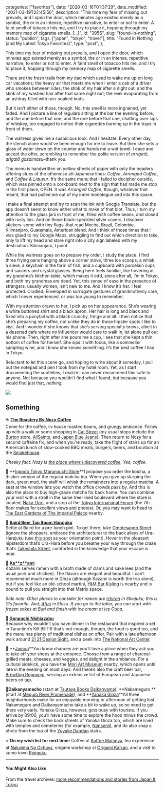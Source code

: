 
  categories: ["favorites"],
  date: "2020-03-16T01:37:29",
  date_modified: "2021-03-19T22:45:56",
  description:
    "This time my fear of missing out prevails, and I open the door, which minutes ago existed merely as a symbol, the or in an intense, repetitive narrative, to enter or not to enter. A faint smell of tobacco hits me, and I try to place it, hopping through my memory map of cigarette smells. […]",
  id: "3956",
  slug: "found-in-nothing",
  status: "publish",
  tags: ["japan", "tokyo", "travel"],
  title: "Found in Nothing (and My Latest Tokyo Favorites)",
  type: "post",
};


This time my fear of missing out prevails, and I open the door, which minutes ago existed merely as a symbol, the _or_ in an intense, repetitive narrative, to enter or not to enter. A faint smell of tobacco hits me, and I try to place it, hopping through my memory map of cigarette smells.

There are the fresh trails from my dad which used to wake me up on long car vacations; the heavy air that meets me when I enter a cab of a driver who smokes between rides; the stink of my hair after a night out, and the stink of my washed hair after that same night out; the reek evaporating from an ashtray filled with rain-soaked buds.

But it isn’t either of those, though. No, this smell is more ingrained, yet faded. And I picture a line of regulars sitting at the bar the evening before, and the one before that one, and the one before that one, chatting over sips of whiskey, too engaged to notice their cigarettes burning up in the trays in front of them.

The waitress gives me a suspicious look. And I hesitate. Every other day, the stench alone would’ve been enough for me to leave. But then she sets a glass of water down on the counter and hands me a wet towel. I ease and accept the offer, scrambling to remember the polite version of _arrigatō_, _arigatō gozaimasu_–thank you.

The menu is handwritten on yellow sheets of paper with only the headers offering clues of the otherwise all-Japanese lines: _Coffee_, _Arranged Coffee_, and _Coffee & Liqueur_. It’s the same menu that I failed to decipher outside, which was pinned onto a corkboard next to the sign that had made me stop in the first place, OPEN. It was _Arranged Coffee_, though, whatever that meant, that had pulled me out of my inner monologue and into this space.

I make a final attempt and try to scan the ink with Google Translate, but the app doesn’t seem to know either what to make of that blot. Thus, I turn my attention to the glass jars in front of me, filled with coffee beans, and closed with rusty lids. And on those black-speckled silver covers, I discover stickers–some with tiny flags–that read Mocha, Brazil, Colombia, Kilimanjaro, Guatemala, American blend. And I think of those times that I was glued to my Google Maps, struggling to find out which direction to take, only to lift my head and stare right into a city sign labeled with my destination. Kilimanjaro, I point.

While the waitress goes on to prepare my order, I study the place. I find three frying pans hanging above a corner stove, three ice scoops, a whisk, a sieve, a keychain in the form of fish, and a cupboard with porcelain cups and saucers and crystal glasses. Being here feels familiar, like hovering at my grandma’s kitchen table, which makes it odd, since after all, I’m in Tokyo, and both my grandmas are dead. Yet, this sense of ease in the presence of strangers, usually women, isn’t new to me. And I know it’s her. I feel protected. Cradled. Enveloped in surrogate gestures of grandmotherly care, which I never experienced, or was too young to remember.

With my attention drawn to her, I pick up on her appearance. She’s wearing a white buttoned shirt and a black apron. Her hair is long and black and fixed into a ponytail with a black crunchy, fringe and all. I then notice that she’s preparing my coffee, not unlike they do in those hipster spots I like to visit. And I wonder if she knows that she’s serving specialty brews, albeit in a deserted cafe where no influencer would care to walk in, let alone pull out his phone. Then, right after she pours me a cup, I see that she kept a thin bottom of coffee for herself. She sips it with focus, like a sommelier sampling wine, and I know she knows something. It’s the best coffee I had in Tokyo.

Reluctant to let this scene go, and hoping to write about it someday, I pull out the notepad and pen I took from my hotel room. Yet, as I start documenting the subtleties, I realize I can never recommend this cafe to anyone. Not because you wouldn’t find what I found, but because you would find just that, _nothing_.

![](/pages/posts/found-in-nothing/yanaka_ginza.jpg)

## Something

☕️ [**The Roastery By Nozy Coffee**](https://goo.gl/maps/8Aj5pkCggJY5g5K98)\
Come for the coffee, in-house roasted beans, and grungy ambiance. Follow up with a walk or some shopping in [Cat Street](https://goo.gl/maps/3ohzbmyhfCaiVPXa7) (my usual stops include the [Burton](https://goo.gl/maps/KFxvTvtxZ9EriN3T9) store, [AllSaints](https://goo.gl/maps/eXJQLHLJprEKbRLdA), and [Japan Blue Jeans](https://goo.gl/maps/ijyXNovcGSdc6fow9)). Then return to Nozy for a second caffeine fix, and when you’re ready, take the flight of stairs up for an American lunch of slow-cooked BBQ meats, burgers, beers, and bourbon at the [Smokehouse](https://goo.gl/maps/B9gbuoZceQEXh1Jv9).

_Cheeky fact: Nozy is [the place where I discovered coffee](/posts/favorite-things-2018/#specialty-coffee). Yes, coffee._

🍵 **[Ippodo Tokyo Marunouchi Store](https://goo.gl/maps/BYPrdGRsRSvVHDaJ8)**I propose you order the koicha, a thicker version of the regular matcha tea. When you give up slurping the dark, green mud, the staff will whisk the remainders into a regular matcha. A seat at the window lets you watch the office crowds pass by. And this is also the place to buy high-grade matcha for back home. You can combine your visit with a stroll in the same tree-lined boulevard where the store is located, [Naka-Dōri](https://goo.gl/maps/XxPWFbKfGRAERkPF9), and a stop at the [Tokyo International Forum](https://goo.gl/maps/KjaveHtm85DnFo8E8) (the 7th floor makes for excellent views and photos). Or, you may want to head to [The East Gardens of The Imperial Palace](https://goo.gl/maps/qAszPSNEgpekc5oU8) nearby.

🍺 [**Baird Beer Tap Room Harajuku**](https://goo.gl/maps/5EDvuXkEjhVNb9R18)\
Settle at Baird for a pre-lunch pint. To get there, take [Omotesando Street](https://goo.gl/maps/siVcNHjsukPvqNCH8) (ignore the shoppers, embrace the architecture) to the back alleys of Ura-Harajuku (use [this spot](https://goo.gl/maps/tQjM8ZoVivwAuLKD8) as your orientation point). Hover in the pleasant hipsterdom that’s Ura-Hara before you breathe your way through the craze that’s [Takeshita Street,](https://goo.gl/maps/SMqxP5iuYGjfq7Y18) comforted in the knowledge that your escape is near.

🍜 [**Ka\*\***z\***\*ami**](https://goo.gl/maps/2QLx3N7GkprtgY3XA)\
Kazami serves ramen with a broth made of clams and sake lees (and the usual pork and chicken). The flavors are elegant and beautiful. I can’t recommend much more in Ginza (although Kazami is worth the trip alone), but if you feel like an old-school martini, [Y\&M Bar Kisling](https://goo.gl/maps/f62RgWBRj6yJKyGCA) is nearby and is bound to pull you straight into that Matrix space.

_Side note: Other places to consider for ramen are [Ichiran](https://goo.gl/maps/8pxNVWtpGiKWVXe47) in Shinjuku; this is G’s favorite. And, [Afuri](https://goo.gl/maps/tsKZHQYvTCf7CuPy9) in Ebisu. If you go to the latter, you can start with frozen sakes at [Buri](https://g.page/buri-ebisu?share) and finish with ice cream at [Ice Ouca](https://goo.gl/maps/CJQK8nt1iBXekWJ7A)._

**🥢 [Gonpachi Nishiazabu](https://goo.gl/maps/6YhqPaxdKZujEuDAA)**\
Because why wouldn’t you have dinner in the restaurant that inspired a set in Tarantino’s Kill Bill? If that’s not enough, though, the food is good too, and the menu has plenty of traditional dishes on offer. Pair with a late afternoon walk around [21 21 Design Sight](https://goo.gl/maps/QuxinnmgWZt25wx78), and a peek into [The National Art Center](https://goo.gl/maps/9aDVvYkSh15QEF827).

🍤 **[Jomon](https://goo.gl/maps/QhjB9hwBa6Qa7VAE8)**You know chances are you’ll love a place when they ask you to take off your shoes at the entrance. Choose from a range of charcoal-grilled meats, cheeses, and veggies, and delight in the ambiance. For a cultural sidekick, you have the [Mori Art Museum](https://goo.gl/maps/CNU3neV44JGfbYVt6) nearby, which opens until late in the evening on most days. And there’s also the craft beer bar, [BrewDog Roppongi](https://goo.gl/maps/zFSfnT5iTQb2vPT76), serving an extensive list of European and Japanese beers on tap.

🗼**Daikanyamacho** (start at [Tsutaya Books Daikanyama](https://goo.gl/maps/eFP52fDjgyUdNJZa6)), **Nakameguro **(start at [Meguro River Promenade](https://www.google.com/maps?cid=6217470048122371304)), and **[Yanaka Ginza](https://goo.gl/maps/QUjnNztaxdA2rw6y6)**All three neighborhoods make for an enjoyable morning or afternoon of getting lost. Nakameguro and Daikanyamacho take a bit to wake up, so no need to get there very early. Yanaka Ginza, however, gets busy with tourists. If you arrive by 09:00, you’ll have some time to explore the hood minus the crowd. Make sure to check the back streets of Yanaka Ginza too, which are lined with temples and cemeteries (for example, [Nansenji](https://goo.gl/maps/esighfPHoTiLRnaV9)), and do also snap a photo from the top of the [Yuyake Dandan](https://goo.gl/maps/5SCqdi31xhQ6ycCg7) stairs.

⭐️ **On my wish list for next time:** Coffee at [Koffee Mameya](https://goo.gl/maps/xAxQWENXRt5uB7Qw7), tea experience at [Nakajima No Ochaya](https://goo.gl/maps/gaEPdmzjKPzLV5Xw7), origami workshop at [Origami Kaikan](https://goo.gl/maps/fb3dWNG48ZU8eiVf9), and a visit to sumo town [Ryōgoku](https://goo.gl/maps/4UXEZhBahCPmK8Z68).

---

#### You Might Also Like

From the travel archives: [more recommendations and stories from Japan & Tokyo](/travel-archives/#japan)
